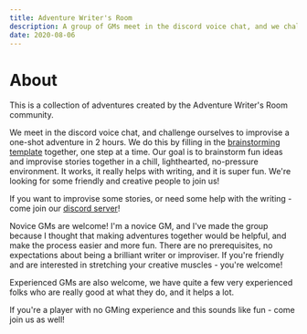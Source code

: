 ```yaml
---
title: Adventure Writer's Room
description: A group of GMs meet in the discord voice chat, and we challenge ourselves to improvise a one-shot adventure in 2 hours. If you need help with creating adventures and brainstorming ideas - join us!
date: 2020-08-06
---
```


# About

This is a collection of adventures created by the Adventure Writer's Room community.

We meet in the discord voice chat, and challenge ourselves to improvise a one-shot adventure in 2 hours. We do this by filling in the [brainstorming template](https://docs.google.com/document/d/1nGwOkRbI80hz8O51-S1R081a1Em98bWg9dj6_zQ2NMY/) together, one step at a time. Our goal is to brainstorm fun ideas and improvise stories together in a chill, lighthearted, no-pressure environment. It works, it really helps with writing, and it is super fun. We're looking for some friendly and creative people to join us!

If you want to improvise some stories, or need some help with the writing - come join our [discord server](https://discord.gg/UVNxeQE)!

Novice GMs are welcome! I'm a novice GM, and I've made the group because I thought that making adventures together would be helpful, and make the process easier and more fun. There are no prerequisites, no expectations about being a brilliant writer or improviser. If you're friendly and are interested in stretching your creative muscles - you're welcome!

Experienced GMs are also welcome, we have quite a few very experienced folks who are really good at what they do, and it helps a lot.

If you're a player with no GMing experience and this sounds like fun - come join us as well!
